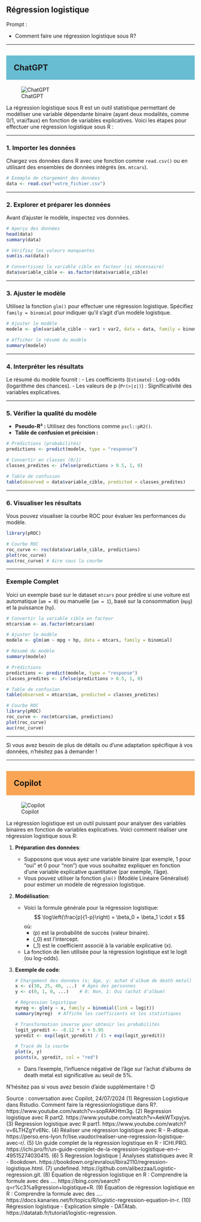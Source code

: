 ## Régression logistique

::: {.callout-note appearance="simple"}
Prompt : 

* Comment faire une régression logistique sous R? 


:::

----

## ChatGPT {style="background-color: #69bdd2; padding: 20px;"}
![ChatGPT](../img/ChatGPT.PNG)

La régression logistique sous R est un outil statistique permettant de modéliser une variable dépendante binaire (ayant deux modalités, comme 0/1, vrai/faux) en fonction de variables explicatives. Voici les étapes pour effectuer une régression logistique sous R :

---

### 1. **Importer les données**
Chargez vos données dans R avec une fonction comme `read.csv()` ou en utilisant des ensembles de données intégrés (ex. `mtcars`).

```R
# Exemple de chargement des données
data <- read.csv("votre_fichier.csv")
```

---

### 2. **Explorer et préparer les données**
Avant d’ajuster le modèle, inspectez vos données.

```R
# Aperçu des données
head(data)
summary(data)

# Vérifiez les valeurs manquantes
sum(is.na(data))

# Convertissez la variable cible en facteur (si nécessaire)
data$variable_cible <- as.factor(data$variable_cible)
```

---

### 3. **Ajuster le modèle**
Utilisez la fonction `glm()` pour effectuer une régression logistique. Spécifiez `family = binomial` pour indiquer qu’il s’agit d’un modèle logistique.

```R
# Ajuster le modèle
modele <- glm(variable_cible ~ var1 + var2, data = data, family = binomial)

# Afficher le résumé du modèle
summary(modele)
```

---

### 4. **Interpréter les résultats**
Le résumé du modèle fournit :
- Les coefficients (`Estimate`) : Log-odds (logarithme des chances).
- Les valeurs de p (`Pr(>|z|)`) : Significativité des variables explicatives.

---

### 5. **Vérifier la qualité du modèle**
- **Pseudo-R² :** Utilisez des fonctions comme `pscl::pR2()`.
- **Table de confusion et précision :**

```R
# Prédictions (probabilités)
predictions <- predict(modele, type = "response")

# Convertir en classes (0/1)
classes_predites <- ifelse(predictions > 0.5, 1, 0)

# Table de confusion
table(observed = data$variable_cible, predicted = classes_predites)
```

---

### 6. **Visualiser les résultats**
Vous pouvez visualiser la courbe ROC pour évaluer les performances du modèle.

```R
library(pROC)

# Courbe ROC
roc_curve <- roc(data$variable_cible, predictions)
plot(roc_curve)
auc(roc_curve) # Aire sous la courbe
```

---

### Exemple Complet
Voici un exemple basé sur le dataset `mtcars` pour prédire si une voiture est automatique (`am = 0`) ou manuelle (`am = 1`), basé sur la consommation (`mpg`) et la puissance (`hp`).

```R
# Convertir la variable cible en facteur
mtcars$am <- as.factor(mtcars$am)

# Ajuster le modèle
modele <- glm(am ~ mpg + hp, data = mtcars, family = binomial)

# Résumé du modèle
summary(modele)

# Prédictions
predictions <- predict(modele, type = "response")
classes_predites <- ifelse(predictions > 0.5, 1, 0)

# Table de confusion
table(observed = mtcars$am, predicted = classes_predites)

# Courbe ROC
library(pROC)
roc_curve <- roc(mtcars$am, predictions)
plot(roc_curve)
auc(roc_curve)
```

--- 

Si vous avez besoin de plus de détails ou d’une adaptation spécifique à vos données, n’hésitez pas à demander !

----

## Copilot {style="background-color: #faa555; padding: 20px;"}
![Copilot](../img/copilot.PNG)

La régression logistique est un outil puissant pour analyser des variables binaires en fonction de variables explicatives. Voici comment réaliser une régression logistique sous R:

1. **Préparation des données**:
   - Supposons que vous ayez une variable binaire (par exemple, 1 pour "oui" et 0 pour "non") que vous souhaitez expliquer en fonction d'une variable explicative quantitative (par exemple, l'âge).
   - Vous pouvez utiliser la fonction `glm()` (Modèle Linéaire Généralisé) pour estimer un modèle de régression logistique.

2. **Modélisation**:
   - Voici la formule générale pour la régression logistique:
     $$ \log\left(\frac{p}{1-p}\right) = \beta_0 + \beta_1 \cdot x $$
     où:
     - \(p\) est la probabilité de succès (valeur binaire).
     - \(\beta_0\) est l'intercept.
     - \(\beta_1\) est le coefficient associé à la variable explicative \(x\).
   - La fonction de lien utilisée pour la régression logistique est le logit (ou log-odds).

3. **Exemple de code**:
   ```R
   # Chargement des données (x: âge, y: achat d'album de death metal)
   x <- c(30, 25, 40, ...)  # Âges des personnes
   y <- c(0, 1, 0, ...)    # 0: Non, 1: Oui (achat d'album)

   # Régression logistique
   myreg <- glm(y ~ x, family = binomial(link = logit))
   summary(myreg)  # Affiche les coefficients et les statistiques

   # Transformation inverse pour obtenir les probabilités
   logit_ypredit <- -0.12 * x + 5.95
   ypredit <- exp(logit_ypredit) / (1 + exp(logit_ypredit))

   # Tracé de la courbe
   plot(x, y)
   points(x, ypredit, col = "red")
   ```
   - Dans l'exemple, l'influence négative de l'âge sur l'achat d'albums de death metal est significative au seuil de 5%.

N'hésitez pas si vous avez besoin d'aide supplémentaire ! 😊

Source : conversation avec Copilot, 24/07/2024
(1) Régression Logistique dans Rstudio. Comment faire la régressionlogistique dans R?. https://www.youtube.com/watch?v=sopRAKHtm3g.
(2) Regression logistique avec R part2. https://www.youtube.com/watch?v=AekWTxpyjvs.
(3) Regression logistique avec R part1. https://www.youtube.com/watch?v=6LTHZgYv6Nc.
(4) Réaliser une régression logistique avec R - R-atique. https://perso.ens-lyon.fr/lise.vaudor/realiser-une-regression-logistique-avec-r/.
(5) Un guide complet de la régression logistique en R - ICHI.PRO. https://ichi.pro/fr/un-guide-complet-de-la-regression-logistique-en-r-49515274030415.
(6) 5 Regression logistique | Analyses statistiques avec R - Bookdown. https://bookdown.org/evraloui/lbira2110/regression-logistique.html.
(7) undefined. https://github.com/alibezzaa/Logistic-regression.git.
(8) Équation de régression logistique en R : Comprendre la formule avec des .... https://bing.com/search?q=r%c3%a9gression+logistique+R.
(9) Équation de régression logistique en R : Comprendre la formule avec des .... https://docs.kanaries.net/fr/topics/R/logistic-regression-equation-in-r.
(10) Régression logistique - Explication simple - DATAtab. https://datatab.fr/tutorial/logistic-regression.
